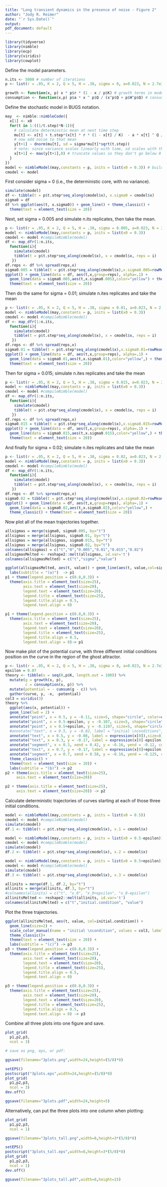 ```yaml
---
title: "Long transient dynamics in the presence of noise - Figure 2"
author: "Jody R. Reimer"
date: "`r Sys.Date()`"
output: 
pdf_document: default
---
```


```r
library(tidyverse)
library(nimble)
library(ecp)
library(viridis)
library(cowplot)
```
  
Define the model parameters. 

```r

n.its <- 5000 # number of iterations 
p <- list(r = .05, K = 2, Q = 5, H = .38, sigma = 0, a=0.023, N = 2.7e3, t.step = 1) # define parameter list

growth <- function(x, p) x * p$r * (1 - x / p$K) # growth terms in model
consumption <- function(x,p) p$a * x ^ p$Q / (x^p$Q + p$H^p$Q) # consumption terms in model
```

Define the stochastic model in BUGS notation. 

```r

may  <- nimble::nimbleCode({
  x[1] <- x0
  for(t in 1:((1/t.step)*N-1)){
    # calculate determinstic mean at next time step
    mu[t] <- x[t] + t.step*(x[t] * r * (1 - x[t] / K)  - a * x[t] ^ Q / (x[t] ^ Q + H ^ Q))
    # now add noise to that mean 
    y[t+1] ~ dnorm(mu[t], sd = sigma*mu[t]*sqrt(t.step)) 
    # note: since variance scales linearly with time, sd scales with the square root of time
    x[t+1] <- max(y[t+1],0) # truncate values so they don't go below 0
  }
})
model <- nimbleModel(may,constants = p, inits = list(x0 = 0.3)) # build model
cmodel <- model 
```

First consider sigma = 0 (i.e., the deterministic core, with no variance).

```r
simulate(cmodel)
df <- tibble(t = p$t.step*seq_along(cmodel$x), x.sigma0 = cmodel$x)
sigma0 = df
df %>% ggplot(aes(t, x.sigma0)) + geom_line() + theme_classic() + 
  theme(text = element_text(size = 20)) 
```

Next, set sigma = 0.005 and simulate n.its replicates, then take the mean. 

```r
p <- list(r = .05, K = 2, Q = 5, H = .38, sigma = 0.005, a=0.023, N = 2.7e3, t.step = 1)
model <- nimbleModel(may,constants = p, inits = list(x0 = 0.3))
cmodel <- model #compileNimble(model)
df <- map_dfr(1:n.its, 
  function(i){
    simulate(cmodel)
    tibble(t = p$t.step*seq_along(cmodel$x), x = cmodel$x, reps = i)
   })
df.reps <- df %>% spread(reps,x)
sigma0.005 = tibble(t = p$t.step*seq_along(cmodel$x),x.sigma0.005=rowMeans(df.reps[,-1]))
ggplot() + geom_line(data = df, aes(t,x,group=reps), alpha=.1) +
  geom_line(data = sigma0.005,aes(t,x.sigma0.005),color="yellow") + theme_classic() + 
  theme(text = element_text(size = 20)) 

```

Then do the same for sigma = 0.01; simulate n.ites replicates and take the mean 

```r
p <- list(r = .05, K = 2, Q = 5, H = .38, sigma = 0.01, a=0.023, N = 2.7e3, t.step = 1)
model <- nimbleModel(may,constants = p, inits = list(x0 = 0.3))
cmodel <- model #compileNimble(model)
df <- map_dfr(1:n.its, 
  function(i){
    simulate(cmodel)
    tibble(t = p$t.step*seq_along(cmodel$x), x = cmodel$x, reps = i)
   })
df.reps <- df %>% spread(reps,x)
sigma0.01 = tibble(t = p$t.step*seq_along(cmodel$x),x.sigma0.01=rowMeans(df.reps[,-1]))
ggplot() + geom_line(data = df, aes(t,x,group=reps), alpha=.1) +
  geom_line(data = sigma0.01,aes(t,x.sigma0.01),color="yellow",) + theme_classic() + 
  theme(text = element_text(size = 20)) 
```

Then for sigma = 0.015; simulate n.ites replicates and take the mean 

```r
p <- list(r = .05, K = 2, Q = 5, H = .38, sigma = 0.015, a=0.023, N = 2.7e3, t.step = 1)
model <- nimbleModel(may,constants = p, inits = list(x0 = 0.3))
cmodel <- model #compileNimble(model)
df <- map_dfr(1:n.its, 
  function(i){
    simulate(cmodel)
    tibble(t = p$t.step*seq_along(cmodel$x), x = cmodel$x, reps = i)
   })
df.reps <- df %>% spread(reps,x)
sigma0.015 = tibble(t = p$t.step*seq_along(cmodel$x),x.sigma0.015=rowMeans(df.reps[,-1]))
ggplot() + geom_line(data = df, aes(t,x,group=reps), alpha=.1) +
  geom_line(data = sigma0.015,aes(t,x.sigma0.015),color="yellow",) + theme_classic() + 
  theme(text = element_text(size = 20)) 
```

And finally for sigma = 0.02; simulate n.ites replicates and take the mean 

```r
p <- list(r = .05, K = 2, Q = 5, H = .38, sigma = 0.02, a=0.023, N = 2.7e3, t.step = 1)
model <- nimbleModel(may,constants = p, inits = list(x0 = 0.3))
cmodel <- model #compileNimble(model)
df <- map_dfr(1:n.its, 
  function(i){
    simulate(cmodel)
    tibble(t = p$t.step*seq_along(cmodel$x), x = cmodel$x, reps = i)
   })
df.reps <- df %>% spread(reps,x)
sigma0.02 = tibble(t = p$t.step*seq_along(cmodel$x),x.sigma0.02=rowMeans(df.reps[,-1]))
ggplot() + geom_line(data = df, aes(t,x,group=reps), alpha=.1) +
  geom_line(data = sigma0.02,aes(t,x.sigma0.02),color="yellow",) +
  theme_classic() + theme(text = element_text(size = 20)) 
```

Now plot all of the mean trajectories together.

```r
allsigmas = merge(sigma0, sigma0.005, by="t")
allsigmas = merge(allsigmas, sigma0.01, by="t")
allsigmas = merge(allsigmas, sigma0.015, by="t")
allsigmas = merge(allsigmas, sigma0.02, by="t")
colnames(allsigmas) = c("t","0","0.005","0.01","0.015","0.02")
allsigmasMelted <- reshape2::melt(allsigmas, id.var='t')
colnames(allsigmasMelted) = c("t","sigma","value")

ggplot(allsigmasMelted, aes(t, value)) + geom_line(aes(t, value,col=sigma), size=2) + scale_color_viridis(name = expression(sigma), discrete=TRUE, option = "D") + ylab("x") + theme_classic() + theme(text = element_text(size = 20)) +
  labs(subtitle = "(a)")  -> p1
p1 + theme(legend.position = c(0.8,0.3)) +
  theme(axis.title = element_text(size=25),
        axis.text = element_text(size=20),
        legend.text = element_text(size=20),
        legend.title = element_text(size=25),
        legend.title.align = 0.5,
        legend.text.align = 0)

p1 + theme(legend.position = c(0.8,0.3)) +
  theme(axis.title = element_text(size=25),
        axis.text = element_text(size=20),
        legend.text = element_text(size=20),
        legend.title = element_text(size=25),
        legend.title.align = 0.5,
        legend.text.align = 0)-> p1
```

Now make plot of the potential curve, with three different initial conditions position on the curve in the region of the ghost attractor. 

```r

p <- list(r = .05, K = 2, Q = 5, H = .38, sigma = 0, a=0.023, N = 2.7e3, t.step = 1)
epsilon = 0.07
theory <- tibble(x = seq(0,p$K, length.out = 100)) %>%
  mutate(g = growth(x, p), 
         c = consumption(x, p)) %>%
  mutate(potential = - cumsum(g - c)) %>%
  gather(curve, y, -x, -potential) 
col3 = viridis(3)
theory %>%
  ggplot(aes(x, potential)) + 
  geom_line(lwd = 2) +
  annotate("point", x = 0.5, y = -0.11, size=5, shape="circle", color=col3[1]) + 
  annotate("point", x = 0.5-epsilon, y = -0.107, size=5, shape="circle", color=col3[2]) +
  annotate("point", x = 0.5+epsilon, y = -0.1107, size=5, shape="circle", color=col3[3]) + 
  #annotate("text", x = 0.5, y = -0.02, label = "initial \nconditions", size=8) + 
  annotate("text", x = 0.5, y = -0.08, label = expression(x[0]),size=8) + 
  annotate("text", x = 0.3, y = -0.17, label = expression(x[0]-epsilon),size=8) + 
  annotate("segment", x = 0.3, xend = 0.42, y = -0.16, yend = -0.12, colour = col3[2], size=1.5, arrow=arrow())+
  annotate("text", x = 0.7, y = -0.17, label = expression(x[0]+epsilon),size=8) + 
  annotate("segment", x = 0.7, xend = 0.58, y = -0.16, yend = -0.125, colour = col3[3], size=1.5, arrow=arrow())+
  theme_classic() + 
  theme(text = element_text(size = 20)) +
  labs(subtitle = "(b)") -> p2
p2 + theme(axis.title = element_text(size=25),
     axis.text = element_text(size=20))

p2 + theme(axis.title = element_text(size=25),
     axis.text = element_text(size=20)) -> p2

```

Calculate deterministic trajectories of curves starting at each of those three initial conditions. 

```r
model <- nimbleModel(may,constants = p, inits = list(x0 = 0.5))
cmodel <- model #compileNimble(model)
simulate(cmodel)
df.1 <- tibble(t = p$t.step*seq_along(cmodel$x), x.1 = cmodel$x)

model <- nimbleModel(may,constants = p, inits = list(x0 = 0.5-epsilon))
cmodel <- model #compileNimble(model)
simulate(cmodel)
df.2 <- tibble(t = p$t.step*seq_along(cmodel$x), x.2 = cmodel$x)

model <- nimbleModel(may,constants = p, inits = list(x0 = 0.5+epsilon))
cmodel <- model #compileNimble(model)
simulate(cmodel)
df.3 <- tibble(t = p$t.step*seq_along(cmodel$x), x.3 = cmodel$x)

allinits = merge(df.1, df.2, by="t")
allinits = merge(allinits, df.3, by="t")
#colnames(allinits) = c("t", "x_0", "x_0+epsilon", "x_0-epsilon")
allinitsMelted <- reshape2::melt(allinits, id.var='t')
colnames(allinitsMelted) = c("t","initial.condition", "value")
```

Plot the three trajectories. 

```r
ggplot(allinitsMelted, aes(t, value, col=initial.condition)) + 
  geom_line(size=2) + 
  scale_color_manual(name = "initial \ncondition", values = col3, labels = c(expression(x[0]), expression(x[0]-epsilon), expression(x[0]+epsilon))) +  ylab("x") + 
  theme_classic()+ 
  theme(text = element_text(size = 20)) +
  labs(subtitle = "(c)") -> p3
p3 + theme(legend.position = c(0.8,0.3)) + 
  theme(axis.title = element_text(size=25),
        axis.text = element_text(size=20),
        legend.text = element_text(size=20),
        legend.title = element_text(size=25),
        legend.title.align = 0.5,
        legend.text.align = 0)

p3 + theme(legend.position = c(0.8,0.3)) + 
  theme(axis.title = element_text(size=25),
        axis.text = element_text(size=20),
        legend.text = element_text(size=20),
        legend.title = element_text(size=25),
        legend.title.align = 0.5,
        legend.text.align = 0) -> p3
```

Combine all three plots into one figure and save. 

```r

plot_grid(
  p1,p2,p3,
  ncol = 3)

# save as png, eps, or pdf:

ggsave(filename="3plots.png",width=24,height=(5/8)*8)

setEPS()
postscript("3plots.eps",width=24,height=(5/8)*8)
plot_grid(
  p1,p2,p3,
  ncol = 3)
dev.off()

ggsave(filename="3plots.pdf",width=24,height=5)
```

Alternatively, can put the three plots into one column when plotting:

```r
plot_grid(
  p1,p2,p3,
  ncol = 1)

ggsave(filename="3plots_tall.png",width=8,height=3*(5/8)*8)

setEPS()
postscript("3plots_tall.eps",width=8,height=3*(5/8)*8)
plot_grid(
  p1,p2,p3,
  ncol = 1)
dev.off()

ggsave(filename="3plots_tall.pdf",width=8,height=15)
```
